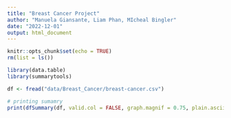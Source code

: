 ```yaml
---
title: "Breast Cancer Project"
author: "Manuela Giansante, Liam Phan, MIcheal Bingler"
date: "2022-12-01"
output: html_document
---
```


```r

knitr::opts_chunk$set(echo = TRUE)
rm(list = ls())

```

```r

library(data.table)
library(summarytools)

```

```r

df <- fread("data/Breast_Cancer/breast-cancer.csv")

# printing sumamry
print(dfSummary(df, valid.col = FALSE, graph.magnif = 0.75, plain.ascii = FALSE, html = TRUE, style ='grid', silent = TRUE), max.tbl.height = 300, width = 80, method = "render")

```

